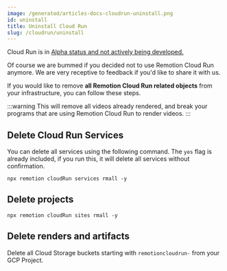```yaml
---
image: /generated/articles-docs-cloudrun-uninstall.png
id: uninstall
title: Uninstall Cloud Run
slug: /cloudrun/uninstall
---
```


<ExperimentalBadge>
  <p>
    Cloud Run is in <a href="/docs/cloudrun/status">Alpha status and not actively being developed.</a>
  </p>
</ExperimentalBadge>

Of course we are bummed if you decided not to use Remotion Cloud Run anymore. We are very receptive to feedback if you'd like to share it with us.

If you would like to remove **all Remotion Cloud Run related objects** from your infrastructure, you can follow these steps.

:::warning
This will remove all videos already rendered, and break your programs that are using Remotion Cloud Run to render videos.
:::

## Delete Cloud Run Services

You can delete all services using the following command. The `yes` flag is already included, if you run this, it will delete all services without confirmation.

```
npx remotion cloudRun services rmall -y
```

## Delete projects

```
npx remotion cloudRun sites rmall -y
```

## Delete renders and artifacts

Delete all Cloud Storage buckets starting with `remotioncloudrun-` from your GCP Project.
